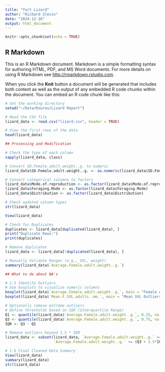 ```yaml
---
title: "Yurt Lizard"
author: "Richard Slevin"
date: "2024-12-16"
output: html_document
---
```


```r
knitr::opts_chunk$set(echo = TRUE)
```

## R Markdown

This is an R Markdown document. Markdown is a simple formatting syntax for authoring HTML, PDF, and MS Word documents. For more details on using R Markdown see <http://rmarkdown.rstudio.com>.

When you click the **Knit** button a document will be generated that includes both content as well as the output of any embedded R code chunks within the document. You can embed an R code chunk like this:

```r
# Set the working directory
setwd("~/Data/Kourou/Lizard Report")

# Read the CSV file
lizard_data <- read.csv("lizard.csv", header = TRUE)

# View the first rows of the data
head(lizard_data)


```


```r

## Processing and Modification

# Check the type of each column
sapply(lizard_data, class)

# Convert SD.Female.adult.weight..g. to numeric
lizard_data$SD.Female.adult.weight..g. <- as.numeric(lizard_data$SD.Female.adult.weight..g.)

# Convert categorical columns to factors
lizard_data$Mode.of.reproduction <- as.factor(lizard_data$Mode.of.reproduction)
lizard_data$Foraging.Mode <- as.factor(lizard_data$Foraging.Mode)
lizard_data$Distribution <- as.factor(lizard_data$Distribution)

# Check updated column types
str(lizard_data)

View(lizard_data)

```


```r
# Check for Duplicates
duplicates <- lizard_data[duplicated(lizard_data), ]
print("Duplicate Rows:")
print(duplicates)

# Remove duplicates
lizard_data <- lizard_data[!duplicated(lizard_data), ]

# Manually Validate Ranges (e.g., SVL, weight)
summary(lizard_data$`Average.Female.adult.weight..g.`)  

## What to do about NA's 
```


```r
# 1.5 Identify Outliers
# Use boxplots to visualize numeric columns
boxplot(lizard_data$`Average.Female.adult.weight..g.`, main = "Female Adult Weight Outliers")
boxplot(lizard_data$`Mean.F.SVL.adults..mm.`, main = "Mean SVL Outliers")

# Optionally remove extreme outliers
# Define thresholds based on IQR (Interquartile Range)
Q1 <- quantile(lizard_data$`Average.Female.adult.weight..g.`, 0.25, na.rm = TRUE)
Q3 <- quantile(lizard_data$`Average.Female.adult.weight..g.`, 0.75, na.rm = TRUE)
IQR <- Q3 - Q1

# Remove outliers beyond 1.5 * IQR
lizard_data <- subset(lizard_data, `Average.Female.adult.weight..g.` >= (Q1 - 1.5*IQR) & 
                      `Average.Female.adult.weight..g.` <= (Q3 + 1.5*IQR))

# 1.6 Final Cleaned Data Summary
View(lizard_data)
summary(lizard_data)
str(lizard_data)
```

